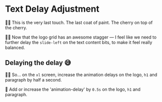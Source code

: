 # Text Delay Adjustment

👨‍💼 This is the very last touch. The last coat of paint. The cherry on top of the cherry.

👨‍💼 Now that the logo grid has an awesome stagger — I feel like we need to further delay the `slide-left` on the text content bits, to make it feel really balanced.

## Delaying the delay 😅

👨‍💼 So... on the `xl` screen, increase the animation delays on the logo, `h1` and paragraph by half a second.

🐨 Add or increase the 'animation-delay' by `0.5s` on the logo, `h1` and paragraph.
